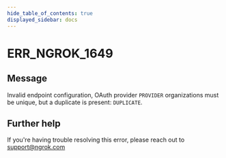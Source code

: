 ```yaml
---
hide_table_of_contents: true
displayed_sidebar: docs
---
```



# ERR_NGROK_1649

## Message

Invalid endpoint configuration, OAuth provider `PROVIDER` organizations must be unique, but a duplicate is present: `DUPLICATE`.

<ErrorDetails error="err_ngrok_1649" />

## Further help

If you're having trouble resolving this error, please reach out to [support@ngrok.com](mailto:support@ngrok.com?subject=Help%20with%20ERR_NGROK_1649)
